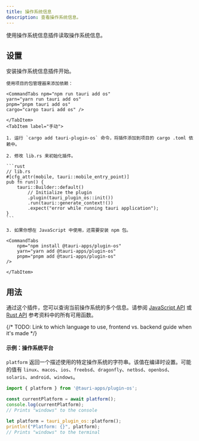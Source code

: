 ```yaml
---
title: 操作系统信息
description: 查看操作系统信息。
---
```



<PluginLinks plugin="os" />

使用操作系统信息插件读取操作系统信息。

## 设置

安装操作系统信息插件开始。

<Tabs>
    <TabItem label="自动">

    使用项目的包管理器来添加依赖：

    <CommandTabs npm="npm run tauri add os"
    yarn="yarn run tauri add os"
    pnpm="pnpm tauri add os"
    cargo="cargo tauri add os" />

    </TabItem>
    <TabItem label="手动">

    1. 运行 `cargo add tauri-plugin-os` 命令，将插件添加到项目的 cargo .toml 依赖中。

    2. 修改 lib.rs 来初始化插件。

    ```rust
    // lib.rs
    #[cfg_attr(mobile, tauri::mobile_entry_point)]
    pub fn run() {
        tauri::Builder::default()
            // Initialize the plugin
            .plugin(tauri_plugin_os::init())
            .run(tauri::generate_context!())
            .expect("error while running tauri application");
    }
    ```

    3. 如果你想在 JavaScript 中使用，还需要安装 npm 包。

    <CommandTabs
        npm="npm install @tauri-apps/plugin-os"
        yarn="yarn add @tauri-apps/plugin-os"
        pnpm="pnpm add @tauri-apps/plugin-os"
    />

    </TabItem>

</Tabs>

## 用法

通过这个插件，您可以查询当前操作系统的多个信息。请参阅 [JavaScript API](/references/v2/js/os/) 或 [Rust API](https://docs.rs/tauri-plugin-os/) 参考资料中的所有可用函数。

{/* TODO: Link to which language to use, frontend vs. backend guide when it's made */}

#### 示例：操作系统平台

`platform` 返回一个描述使用的特定操作系统的字符串。该值在编译时设置。可能的值有 `linux`、`macos`、`ios`、`freebsd`、`dragonfly`、`netbsd`、`openbsd`、`solaris`、`android`、`windows`。

<Tabs>
<TabItem label="JavaScript">

```js
import { platform } from '@tauri-apps/plugin-os';

const currentPlatform = await platform();
console.log(currentPlatform);
// Prints "windows" to the console
```

</TabItem>
<TabItem label="Rust">

```rust
let platform = tauri_plugin_os::platform();
println!("Platform: {}", platform);
// Prints "windows" to the terminal
```

</TabItem>
</Tabs>
